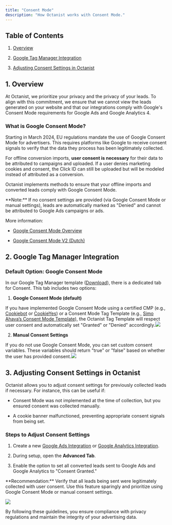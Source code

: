```yaml
---
title: "Consent Mode"
description: "How Octanist works with Consent Mode."
---
```


## Table of Contents

1. [Overview](#1-overview)

2. [Google Tag Manager Integration](#2-google-tag-manager-integration)

3. [Adjusting Consent Settings in Octanist](#3-adjusting-consent-settings-in-octanist)

## 1. Overview

At Octanist, we prioritize your privacy and the privacy of your leads. To align with this commitment, we ensure that we cannot view the leads generated on your website and that our integrations comply with Google's Consent Mode requirements for Google Ads and Google Analytics 4.

### What is Google Consent Mode?

Starting in March 2024, EU regulations mandate the use of Google Consent Mode for advertisers. This requires platforms like Google to receive consent signals to verify that the data they process has been legitimately collected.

For offline conversion imports, **user consent is necessary** for their data to be attributed to campaigns and uploaded. If a user denies marketing cookies and consent, the Click ID can still be uploaded but will be modeled instead of attributed as a conversion.

Octanist implements methods to ensure that your offline imports and converted leads comply with Google Consent Mode.

<Warning>
  **Note:** If no consent settings are provided (via Google Consent Mode or manual settings), leads are automatically marked as "Denied" and cannot be attributed to Google Ads campaigns or ads.
</Warning>

More information:

* [Google Consent Mode Overview](https://support.google.com/google-ads/answer/10000067?hl=en)

* [Google Consent Mode V2 (Dutch)](https://www.jorgvandeven.nl/blog/google-consent-mode-v2-verplicht-2024/?utm_source=docs.octanist.com\&utm_medium=referral\&utm_campaign=octanist_docs)

## 2. Google Tag Manager Integration

### Default Option: Google Consent Mode

In our Google Tag Manager template ([Download](https://octanist.com/api/download-template/)), there is a dedicated tab for Consent. This tab includes two options:

1. **Google Consent Mode (default)**

If you have implemented Google Consent Mode using a certified CMP (e.g., [Cookiebot](https://www.cookiebot.com/) or [CookieYes](https://www.cookieyes.com/welcome/?ref=njuwmjq)) or a Consent Mode Tag Template (e.g., [Simo Ahava’s Consent Mode Template](https://www.simoahava.com/custom-templates/consent-mode/)), the Octanist Tag Template will respect user consent and automatically set "Granted" or "Denied" accordingly.![](images/consent-mode/consent-mode-octanist-option.jpg)

2. **Manual Consent Settings**

If you do not use Google Consent Mode, you can set custom consent variables. These variables should return "true" or "false" based on whether the user has provided consent.![](images/consent-mode/consent-mode-manual-consent-settings.png)

## 3. Adjusting Consent Settings in Octanist

Octanist allows you to adjust consent settings for previously collected leads if necessary. For instance, this can be useful if:

* Consent Mode was not implemented at the time of collection, but you ensured consent was collected manually.

* A cookie banner malfunctioned, preventing appropriate consent signals from being set.

### Steps to Adjust Consent Settings

1. Create a new [Google Ads Integration](https://docs.octanist.com/outgoing-integrations/google-ads) or [Google Analytics Integration](https://docs.octanist.com/outgoing-integrations/google-analytics).

2. During setup, open the **Advanced Tab**.

3. Enable the option to set all converted leads sent to Google Ads and Google Analytics to "Consent Granted."

<Warning>
  **Recommendation:** Verify that all leads being sent were legitimately collected with user consent. Use this feature sparingly and prioritize using Google Consent Mode or manual consent settings.
</Warning>

![](images/consent-mode/consent-mode-consented-leads-google-ads.jpg)

By following these guidelines, you ensure compliance with privacy regulations and maintain the integrity of your advertising data.